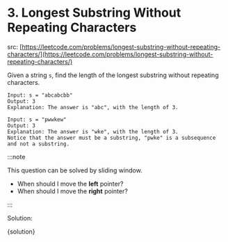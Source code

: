 
# 3. Longest Substring Without Repeating Characters

src: [https://leetcode.com/problems/longest-substring-without-repeating-characters/](https://leetcode.com/problems/longest-substring-without-repeating-characters/)

Given a string `s`, find the length of the longest substring without repeating characters.

```
Input: s = "abcabcbb"
Output: 3
Explanation: The answer is "abc", with the length of 3.

Input: s = "pwwkew"
Output: 3
Explanation: The answer is "wke", with the length of 3.
Notice that the answer must be a substring, "pwke" is a subsequence and not a substring.
```

:::note

This question can be solved by sliding window.

- When should I move the **left** pointer?
- When should I move the **right** pointer?

:::

Solution:

<CodeBlock language="js">{solution}</CodeBlock>
